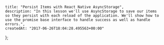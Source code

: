     title: "Persist Items with React Native AsyncStorage",
    description: "In this lesson we'll use AsyncStorage to save our items so they persist with each reload of the application. We'll show how to use the promise base interface to handle success as well as handle errors.",
    createdAt: "2017-06-26T18:04:28.495563+00:00"
};


    
